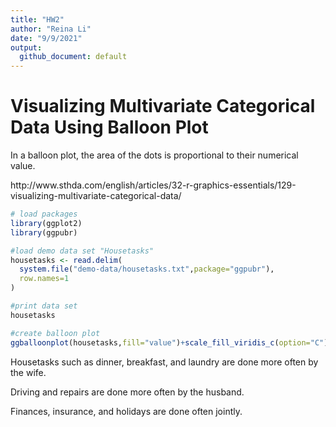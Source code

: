 ```yaml
---
title: "HW2"
author: "Reina Li"
date: "9/9/2021"
output:
  github_document: default
---
```


# Visualizing Multivariate Categorical Data Using Balloon Plot

In a balloon plot, the area of the dots is proportional to their numerical value.

http://www.sthda.com/english/articles/32-r-graphics-essentials/129-visualizing-multivariate-categorical-data/

```r
# load packages
library(ggplot2)
library(ggpubr)
```

```r
#load demo data set "Housetasks"
housetasks <- read.delim(
  system.file("demo-data/housetasks.txt",package="ggpubr"),
  row.names=1
)
```

```r
#print data set
housetasks
```

```r
#create balloon plot
ggballoonplot(housetasks,fill="value")+scale_fill_viridis_c(option="C")
```

Housetasks such as dinner, breakfast, and laundry are done more often by the wife.

Driving and repairs are done more often by the husband.

Finances, insurance, and holidays are done often jointly.